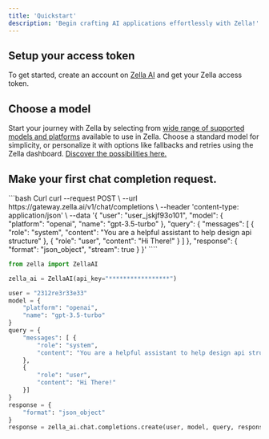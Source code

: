 ```yaml
---
title: 'Quickstart'
description: 'Begin crafting AI applications effortlessly with Zella!'
---
```


## Setup your access token

To get started, create an account on [Zella AI](https://zella.ai/) and get your Zella access token.

## Choose a model

Start your journey with Zella by selecting from [ wide range of supported models and platforms](/models) available to use in Zella.
Choose a standard model for simplicity, or personalize it with options like fallbacks and retries using the Zella dashboard.
[Discover the possibilities here.](/models)

## Make your first chat completion request.

<CodeGroup>
```bash Curl
curl --request POST \
--url https://gateway.zella.ai/v1/chat/completions \
--header 'content-type: application/json' \
--data '{
"user": "user_jskjf93o101",
"model": {
    "platform": "openai",
    "name": "gpt-3.5-turbo"
},
"query": {
    "messages": [
        {
        "role": "system",
        "content": "You are a helpful assistant to help design api structure"
        },
        {
        "role": "user",
        "content": "Hi There!"
        }
    ]
},
"response": {
    "format": "json_object",
    "stream": true
    }
}'
````

```python Python
from zella import ZellaAI

zella_ai = ZellaAI(api_key="*****************")

user = "2312re3r33e33"
model = {
    "platform": "openai",
    "name": "gpt-3.5-turbo"
}
query = {
    "messages": [ {
        "role": "system",
        "content": "You are a helpful assistant to help design api structure"
    },
    {
        "role": "user",
        "content": "Hi There!"
    }]
}
response = {
    "format": "json_object"
}
response = zella_ai.chat.completions.create(user, model, query, response)
```

</CodeGroup>

